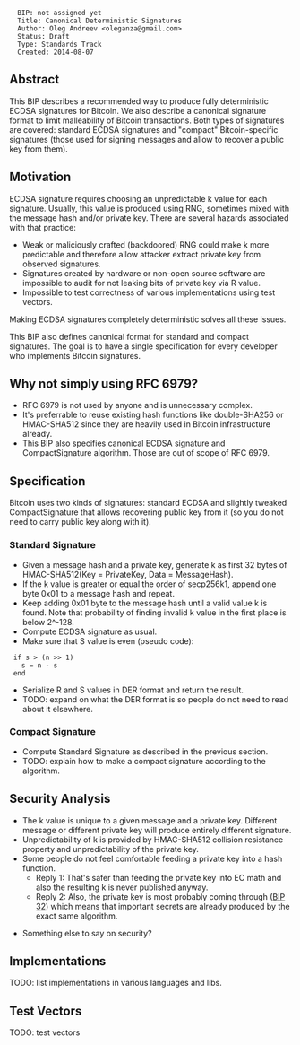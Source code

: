 <pre>
  BIP: not assigned yet
  Title: Canonical Deterministic Signatures
  Author: Oleg Andreev <oleganza@gmail.com>
  Status: Draft
  Type: Standards Track
  Created: 2014-08-07
</pre>

==Abstract==

This BIP describes a recommended way to produce fully deterministic ECDSA signatures for Bitcoin.
We also describe a canonical signature format to limit malleability of Bitcoin transactions.
Both types of signatures are covered: standard ECDSA signatures and "compact" Bitcoin-specific signatures 
(those used for signing messages and allow to recover a public key from them).


==Motivation==

ECDSA signature requires choosing an unpredictable k value for each signature. Usually, this value is produced using RNG, sometimes mixed with the message hash and/or private key. There are several hazards associated with that practice:

* Weak or maliciously crafted (backdoored) RNG could make k more predictable and therefore allow attacker extract private key from observed signatures.
* Signatures created by hardware or non-open source software are impossible to audit for not leaking bits of private key via R value.
* Impossible to test correctness of various implementations using test vectors.

Making ECDSA signatures completely deterministic solves all these issues.

This BIP also defines canonical format for standard and compact signatures. The goal is to have a single specification for every developer who implements Bitcoin signatures.


==Why not simply using RFC 6979?==

* RFC 6979 is not used by anyone and is unnecessary complex.
* It's preferrable to reuse existing hash functions like double-SHA256 or HMAC-SHA512 since they are heavily used in Bitcoin infrastructure already.
* This BIP also specifies canonical ECDSA signature and CompactSignature algorithm. Those are out of scope of RFC 6979.


==Specification==

Bitcoin uses two kinds of signatures: standard ECDSA and slightly tweaked CompactSignature that allows recovering public key from it (so you do not need to carry public key along with it).


===Standard Signature===

* Given a message hash and a private key, generate k as first 32 bytes of HMAC-SHA512(Key = PrivateKey, Data = MessageHash).
* If the k value is greater or equal the order of secp256k1, append one byte 0x01 to a message hash and repeat.
* Keep adding 0x01 byte to the message hash until a valid value k is found. Note that probability of finding invalid k value in the first place is below 2^-128.
* Compute ECDSA signature as usual.
* Make sure that S value is even (pseudo code):

  if s > (n >> 1)
    s = n - s
  end

* Serialize R and S values in DER format and return the result.
* TODO: expand on what the DER format is so people do not need to read about it elsewhere.


===Compact Signature===

* Compute Standard Signature as described in the previous section.
* TODO: explain how to make a compact signature according to the algorithm.


==Security Analysis==

* The k value is unique to a given message and a private key. Different message or different private key will produce entirely different signature.
* Unpredictability of k is provided by HMAC-SHA512 collision resistance property and unpredictability of the private key.
* Some people do not feel comfortable feeding a private key into a hash function.
** Reply 1: That's safer than feeding the private key into EC math and also the resulting k is never published anyway. 
** Reply 2: Also, the private key is most probably coming through ([[bip-0032.mediawiki|BIP 32]]) which means that important secrets are already produced by the exact same algorithm.

* Something else to say on security?


==Implementations==

TODO: list implementations in various languages and libs.


==Test Vectors==

TODO: test vectors